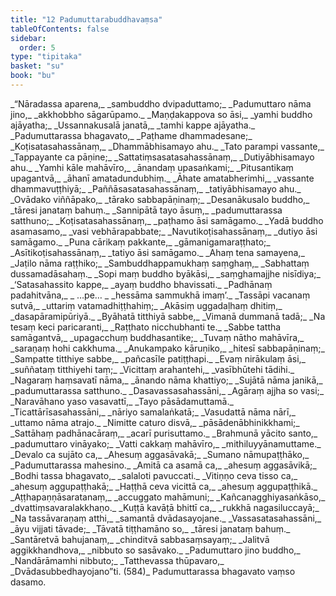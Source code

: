 ```yaml
---
title: "12 Padumuttarabuddhavaṃsa"
tableOfContents: false
sidebar:
  order: 5
type: "tipitaka"
basket: "su"
book: "bu"
---
```



<DynamicBreadcrumb />

<Division number="1" book="bu" bookNo="21" page="323">

<Paragraph number="566" type="verses" book="bu">
_“Nāradassa aparena,_  
_sambuddho dvipaduttamo;_  
_Padumuttaro nāma jino,_  
_akkhobbho sāgarūpamo._  

</Paragraph>

</Division>
<Division number="2" book="bu" bookNo="21" page="323">

<Paragraph number="567" type="verses" book="bu">
_Maṇḍakappova so āsi,_  
_yamhi buddho ajāyatha;_  
_Ussannakusalā janatā,_  
_tamhi kappe ajāyatha._  

</Paragraph>

</Division>
<Division number="3" book="bu" bookNo="21" page="323">

<Paragraph number="568" type="verses" book="bu">
_Padumuttarassa bhagavato,_  
_Paṭhame dhammadesane;_  
_Koṭisatasahassānaṃ,_  
_Dhammābhisamayo ahu._  

</Paragraph>

</Division>
<Division number="4" book="bu" bookNo="21" page="324">

<Paragraph number="569" type="verses" book="bu">
_Tato parampi vassante,_  
_Tappayante ca pāṇine;_  
_Sattatiṃsasatasahassānaṃ,_  
_Dutiyābhisamayo ahu._  

</Paragraph>

</Division>
<Division number="5" book="bu" bookNo="21" page="324">

<Paragraph number="570" type="verses" book="bu">
_Yamhi kāle mahāvīro,_  
_ānandaṃ upasaṅkami;_  
_Pitusantikaṃ upagantvā,_  
_āhanī amatadundubhiṃ._  

</Paragraph>

</Division>
<Division number="6" book="bu" bookNo="21" page="324">

<Paragraph number="571" type="verses" book="bu">
_Āhate amatabherimhi,_  
_vassante dhammavuṭṭhiyā;_  
_Paññāsasatasahassānaṃ,_  
_tatiyābhisamayo ahu._  

</Paragraph>

</Division>
<Division number="7" book="bu" bookNo="21" page="324">

<Paragraph number="572" type="verses" book="bu">
_Ovādako viññāpako,_  
_tārako sabbapāṇinaṃ;_  
_Desanākusalo buddho,_  
_tāresi janataṃ bahuṃ._  

</Paragraph>

</Division>
<Division number="8" book="bu" bookNo="21" page="324">

<Paragraph number="573" type="verses" book="bu">
_Sannipātā tayo āsuṃ,_  
_padumuttarassa satthuno;_  
_Koṭisatasahassānaṃ,_  
_paṭhamo āsi samāgamo._  

</Paragraph>

</Division>
<Division number="9" book="bu" bookNo="21" page="324">

<Paragraph number="574" type="verses" book="bu">
_Yadā buddho asamasamo,_  
_vasi vebhārapabbate;_  
_Navutikoṭisahassānaṃ,_  
_dutiyo āsi samāgamo._  

</Paragraph>

</Division>
<Division number="10" book="bu" bookNo="21" page="324">

<Paragraph number="575" type="verses" book="bu">
_Puna cārikaṃ pakkante,_  
_gāmanigamaraṭṭhato;_  
_Asītikoṭisahassānaṃ,_  
_tatiyo āsi samāgamo._  

</Paragraph>

</Division>
<Division number="11" book="bu" bookNo="21" page="324">

<Paragraph number="576" type="verses" book="bu">
_Ahaṃ tena samayena,_  
_Jaṭilo nāma raṭṭhiko;_  
_Sambuddhappamukhaṃ saṃghaṃ,_  
_Sabhattaṃ dussamadāsahaṃ._  

</Paragraph>

</Division>
<Division number="12" book="bu" bookNo="21" page="324">

<Paragraph number="577" type="verses" book="bu">
_Sopi maṃ buddho byākāsi,_  
_saṃghamajjhe nisīdiya;_  
_‘Satasahassito kappe,_  
_ayaṃ buddho bhavissati._  

</Paragraph>

</Division>
<Division number="13" book="bu" bookNo="21" page="324">

<Paragraph number="578" type="verses" book="bu">
_Padhānaṃ padahitvāna,_  
_ …pe… _  
_hessāma sammukhā imaṃ’._  

</Paragraph>

</Division>
<Division number="14" book="bu" bookNo="21" page="324">

<Paragraph number="579" type="verses" book="bu">
_Tassāpi vacanaṃ sutvā,_  
_uttariṃ vatamadhiṭṭhahiṃ;_  
_Akāsiṃ uggadaḷhaṃ dhitiṃ,_  
_dasapāramipūriyā._  

</Paragraph>

</Division>
<Division number="15" book="bu" bookNo="21" page="324">

<Paragraph number="580" type="verses" book="bu">
_Byāhatā titthiyā sabbe,_  
_Vimanā dummanā tadā;_  
_Na tesaṃ keci paricaranti,_  
_Raṭṭhato nicchubhanti te._  

</Paragraph>

</Division>
<Division number="16" book="bu" bookNo="21" page="324">

<Paragraph number="581" type="verses" book="bu">
_Sabbe tattha samāgantvā,_  
_upagacchuṃ buddhasantike;_  
_Tuvaṃ nātho mahāvīra,_  
_saraṇaṃ hohi cakkhuma._  

</Paragraph>

</Division>
<Division number="17" book="bu" bookNo="21" page="324">

<Paragraph number="582" type="verses" book="bu">
_Anukampako kāruṇiko,_  
_hitesī sabbapāṇinaṃ;_  
_Sampatte titthiye sabbe,_  
_pañcasīle patiṭṭhapi._  

</Paragraph>

</Division>
<Division number="18" book="bu" bookNo="21" page="325">

<Paragraph number="583" type="verses" book="bu">
_Evaṃ nirākulaṃ āsi,_  
_suññataṃ titthiyehi taṃ;_  
_Vicittaṃ arahantehi,_  
_vasībhūtehi tādihi._  

</Paragraph>

</Division>
<Division number="19" book="bu" bookNo="21" page="325">

<Paragraph number="584" type="verses" book="bu">
_Nagaraṃ haṃsavatī nāma,_  
_ānando nāma khattiyo;_  
_Sujātā nāma janikā,_  
_padumuttarassa satthuno._  

</Paragraph>

</Division>
<Division number="20" book="bu" bookNo="21" page="325">

<Paragraph number="585" type="verses" book="bu">
_Dasavassasahassāni,_  
_Agāraṃ ajjha so vasi;_  
_Naravāhano yaso vasavattī,_  
_Tayo pāsādamuttamā._  

</Paragraph>

</Division>
<Division number="21" book="bu" bookNo="21" page="325">

<Paragraph number="586" type="verses" book="bu">
_Ticattārīsasahassāni,_  
_nāriyo samalaṅkatā;_  
_Vasudattā nāma nārī,_  
_uttamo nāma atrajo._  

</Paragraph>

</Division>
<Division number="22" book="bu" bookNo="21" page="325">

<Paragraph number="587" type="verses" book="bu">
_Nimitte caturo disvā,_  
_pāsādenābhinikkhami;_  
_Sattāhaṃ padhānacāraṃ,_  
_acarī purisuttamo._  

</Paragraph>

</Division>
<Division number="23" book="bu" bookNo="21" page="325">

<Paragraph number="588" type="verses" book="bu">
_Brahmunā yācito santo,_  
_padumuttaro vināyako;_  
_Vatti cakkaṃ mahāvīro,_  
_mithiluyyānamuttame._  

</Paragraph>

</Division>
<Division number="24" book="bu" bookNo="21" page="325">

<Paragraph number="589" type="verses" book="bu">
_Devalo ca sujāto ca,_  
_Ahesuṃ aggasāvakā;_  
_Sumano nāmupaṭṭhāko,_  
_Padumuttarassa mahesino._  

</Paragraph>

</Division>
<Division number="25" book="bu" bookNo="21" page="325">

<Paragraph number="590" type="verses" book="bu">
_Amitā ca asamā ca,_  
_ahesuṃ aggasāvikā;_  
_Bodhi tassa bhagavato,_  
_salaloti pavuccati._  

</Paragraph>

</Division>
<Division number="26" book="bu" bookNo="21" page="325">

<Paragraph number="591" type="verses" book="bu">
_Vitiṇṇo ceva tisso ca,_  
_ahesuṃ aggupaṭṭhakā;_  
_Haṭṭhā ceva vicittā ca,_  
_ahesuṃ aggupaṭṭhikā._  

</Paragraph>

</Division>
<Division number="27" book="bu" bookNo="21" page="325">

<Paragraph number="592" type="verses" book="bu">
_Aṭṭhapaṇṇāsaratanaṃ,_  
_accuggato mahāmuni;_  
_Kañcanagghiyasaṅkāso,_  
_dvattiṃsavaralakkhaṇo._  

</Paragraph>

</Division>
<Division number="28" book="bu" bookNo="21" page="325">

<Paragraph number="593" type="verses" book="bu">
_Kuṭṭā kavāṭā bhittī ca,_  
_rukkhā nagasiluccayā;_  
_Na tassāvaraṇaṃ atthi,_  
_samantā dvādasayojane._  

</Paragraph>

</Division>
<Division number="29" book="bu" bookNo="21" page="325">

<Paragraph number="594" type="verses" book="bu">
_Vassasatasahassāni,_  
_āyu vijjati tāvade;_  
_Tāvatā tiṭṭhamāno so,_  
_tāresi janataṃ bahuṃ._  

</Paragraph>

</Division>
<Division number="30" book="bu" bookNo="21" page="323">

<Paragraph number="595" type="verses" book="bu">
_Santāretvā bahujanaṃ,_  
_chinditvā sabbasaṃsayaṃ;_  
_Jalitvā aggikkhandhova,_  
_nibbuto so sasāvako._  

</Paragraph>

</Division>
<Division number="31" book="bu" bookNo="21" page="323">

<Paragraph number="596" type="verses" book="bu">
_Padumuttaro jino buddho,_  
_Nandārāmamhi nibbuto;_  
_Tatthevassa thūpavaro,_  
_Dvādasubbedhayojano”ti. (584)_  


</Paragraph>
</Division>

<Paragraph number="597" type="center" book="bu">
Padumuttarassa bhagavato vaṃso dasamo.
</Paragraph>